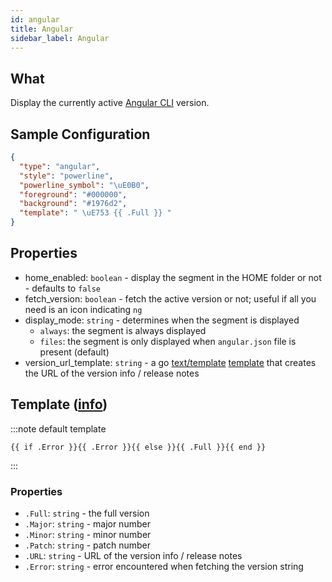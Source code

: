 ```yaml
---
id: angular
title: Angular
sidebar_label: Angular
---
```


## What

Display the currently active [Angular CLI][angular-cli-docs] version.

## Sample Configuration

```json
{
  "type": "angular",
  "style": "powerline",
  "powerline_symbol": "\uE0B0",
  "foreground": "#000000",
  "background": "#1976d2",
  "template": " \uE753 {{ .Full }} "
}
```

## Properties

- home_enabled: `boolean` - display the segment in the HOME folder or not - defaults to `false`
- fetch_version: `boolean` - fetch the active version or not; useful if all you need is an icon indicating `ng`
- display_mode: `string` - determines when the segment is displayed
  - `always`: the segment is always displayed
  - `files`: the segment is only displayed when `angular.json` file is present (default)
- version_url_template: `string` - a go [text/template][go-text-template] [template][templates] that creates
the URL of the version info / release notes

## Template ([info][templates])

:::note default template

``` template
{{ if .Error }}{{ .Error }}{{ else }}{{ .Full }}{{ end }}
```

:::

### Properties

- `.Full`: `string` - the full version
- `.Major`: `string` - major number
- `.Minor`: `string` - minor number
- `.Patch`: `string` - patch number
- `.URL`: `string` - URL of the version info / release notes
- `.Error`: `string` - error encountered when fetching the version string

[go-text-template]: https://golang.org/pkg/text/template/
[templates]: /docs/configuration/templates
[angular-cli-docs]: https://angular.io/cli
